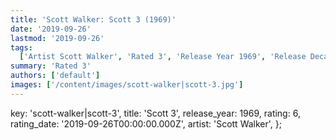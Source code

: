 ```yaml
---
title: 'Scott Walker: Scott 3 (1969)'
date: '2019-09-26'
lastmod: '2019-09-26'
tags:
  ['Artist Scott Walker', 'Rated 3', 'Release Year 1969', 'Release Decade 1960']
summary: 'Rated 3'
authors: ['default']
images: ['/content/images/scott-walker|scott-3.jpg']
---
```


  key: 'scott-walker|scott-3',
  title: 'Scott 3',
  release_year: 1969,
  rating: 6,
  rating_date: '2019-09-26T00:00:00.000Z',
  artist: 'Scott Walker',
};

<MusicRating data={data} />
